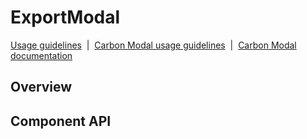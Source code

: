 
# ExportModal

[Usage guidelines](https://www.carbondesignsystem.com/community/patterns/export-pattern/)
&nbsp;|&nbsp;
[Carbon Modal usage guidelines](https://www.carbondesignsystem.com/components/modal/usage)
&nbsp;|&nbsp;
[Carbon Modal documentation](https://react.carbondesignsystem.com/?path=/docs/modal--default)

## Overview

<Canvas>
  <Story
    id={getStorybookSlug(pkg, ExportModal.displayName, 'with-success-message')}
  />
</Canvas>

## Component API

<Props />
